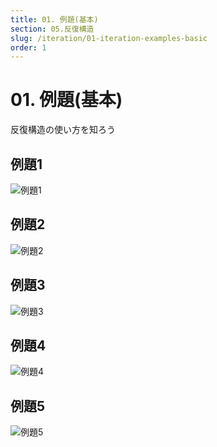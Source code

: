 ```yaml
---
title: 01. 例題(基本)
section: 05.反復構造
slug: /iteration/01-iteration-examples-basic
order: 1
---
```



# 01. 例題(基本)

<p className="goal">反復構造の使い方を知ろう</p>

## 例題1

![例題1](./iteration-example-001.svg)

<Question question = "実行結果" opened="true">
    <Answer
        answer =
            "1
            2
            3"
    />
</Question>

## 例題2

![例題2](./iteration-example-002.svg)

<Question question = "実行結果" opened="true">
    <Answer
        answer =
            "0
            1
            2"
    />
</Question>

## 例題3

![例題3](./iteration-example-003.svg)

<Question question = "実行結果" opened="true">
    <Answer
        answer =
            "3
            4
            5
            6"
    />
</Question>

## 例題4

![例題4](./iteration-example-004.svg)

<Question question = "実行結果" opened="true">
    <Answer
        answer =
            "4
            3
            2
            1"
    />
</Question>

## 例題5
![例題5](./iteration-example-005.svg)

<Question question = "実行結果" opened="true">
    <Answer
        answer =
            "6
            5
            4
            3
            2
            1
            0"
    />
</Question>
